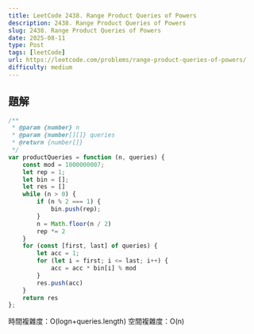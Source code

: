 ```yaml
---
title: LeetCode 2438. Range Product Queries of Powers
description: 2438. Range Product Queries of Powers
slug: 2438. Range Product Queries of Powers
date: 2025-08-11
type: Post
tags: [leetCode]
url: https://leetcode.com/problems/range-product-queries-of-powers/
difficulty: medium
---
```


## 題解

```javascript
/**
 * @param {number} n
 * @param {number[][]} queries
 * @return {number[]}
 */
var productQueries = function (n, queries) {
    const mod = 1000000007;
    let rep = 1;
    let bin = [];
    let res = []
    while (n > 0) {
        if (n % 2 === 1) {
            bin.push(rep);
        }
        n = Math.floor(n / 2)
        rep *= 2
    }
    for (const [first, last] of queries) {
        let acc = 1;
        for (let i = first; i <= last; i++) {
            acc = acc * bin[i] % mod
        }
        res.push(acc)
    }
    return res
};
```

時間複雜度：O(logn+queries.length)
空間複雜度：O(n)
